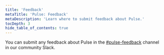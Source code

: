 ```yaml
---
title: 'Feedback'
metaTitle: 'Pulse: Feedback'
metaDescription: 'Learn where to submit feedback about Pulse.'
tocDepth: 3
hide_table_of_contents: true
---
```


<TopBlock title={frontMatter.title}>

You can submit any feedback about Pulse in the [#pulse-feedback](https://prisma.slack.com/archives/C058GKE3C1E) channel in our community Slack.

</TopBlock>
